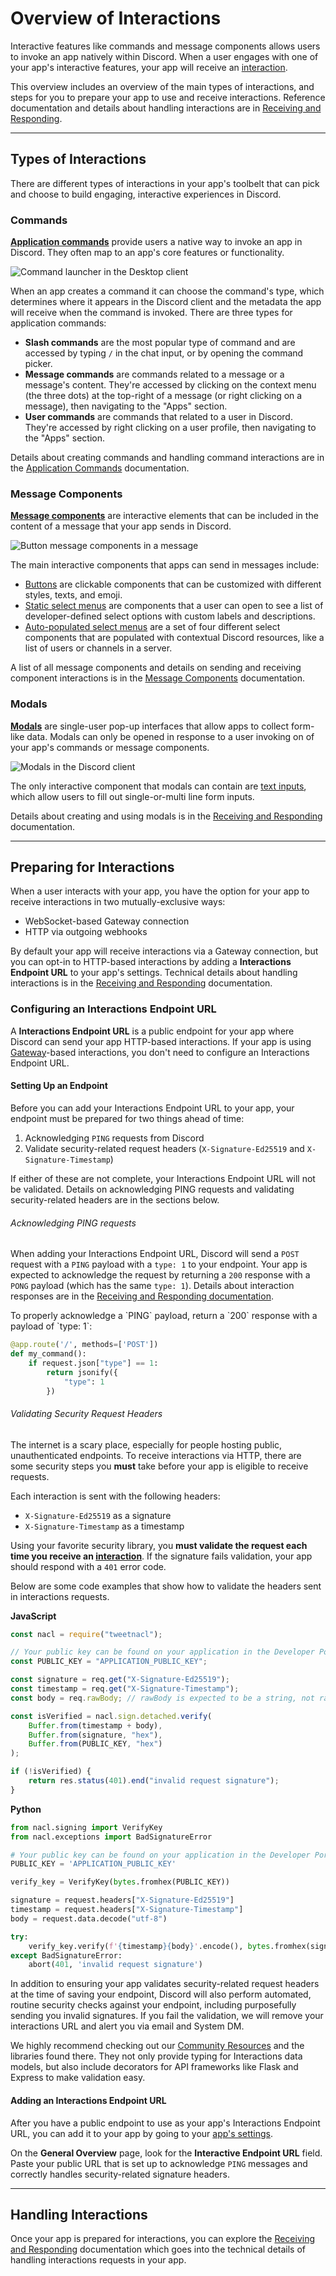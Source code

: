 # Overview of Interactions

Interactive features like commands and message components allows users to invoke an app natively within Discord. When a user engages with one of your app's interactive features, your app will receive an [interaction](#DOCS_INTERACTIONS_RECEIVING_AND_RESPONDING/interaction-object).

This overview includes an overview of the main types of interactions, and steps for you to prepare your app to use and receive interactions. Reference documentation and details about handling interactions are in [Receiving and Responding](#DOCS_INTERACTIONS_RECEIVING_AND_RESPONDING).

---

## Types of Interactions

There are different types of interactions in your app's toolbelt that can pick and choose to build engaging, interactive experiences in Discord.

### Commands

**[Application commands](#DOCS_INTERACTIONS_APPLICATION_COMMANDS)** provide users a native way to invoke an app in Discord. They often map to an app's core features or functionality.

![Command launcher in the Desktop client](overview-command-desktop.png)

When an app creates a command it can choose the command's type, which determines where it appears in the Discord client and the metadata the app will receive when the command is invoked. There are three types for application commands:

- **Slash commands** are the most popular type of command and are accessed by typing `/` in the chat input, or by opening the command picker.
- **Message commands** are commands related to a message or a message's content. They're accessed by clicking on the context menu (the three dots) at the top-right of a message (or right clicking on a message), then navigating to the "Apps" section.
- **User commands** are commands that related to a user in Discord. They're accessed by right clicking on a user profile, then navigating to the "Apps" section.

Details about creating commands and handling command interactions are in the [Application Commands](#DOCS_INTERACTIONS_APPLICATION_COMMANDS) documentation.

### Message Components

**[Message components](#DOCS_INTERACTIONS_MESSAGE_COMPONENTS)** are interactive elements that can be included in the content of a message that your app sends in Discord. 

![Button message components in a message](overview-components.png)

The main interactive components that apps can send in messages include:

- [Buttons](#DOCS_INTERACTIONS_MESSAGE_COMPONENTS/buttons) are clickable components that can be customized with different styles, texts, and emoji.
- [Static select menus](#DOCS_INTERACTIONS_MESSAGE_COMPONENTS/select-menus) are components that a user can open to see a list of developer-defined select options with custom labels and descriptions.
- [Auto-populated select menus](#DOCS_INTERACTIONS_MESSAGE_COMPONENTS/select-menu-types) are a set of four different select components that are populated with contextual Discord resources, like a list of users or channels in a server.

A list of all message components and details on sending and receiving component interactions is in the [Message Components](#DOCS_INTERACTIONS_MESSAGE_COMPONENTS) documentation.

### Modals

**[Modals](#DOCS_INTERACTIONS_RECEIVING_AND_RESPONDING/interaction-response-object-modal)** are single-user pop-up interfaces that allow apps to collect form-like data. Modals can only be opened in response to a user invoking on of your app's commands or message components.

![Modals in the Discord client](overview-modals.png)

The only interactive component that modals can contain are [text inputs](#DOCS_INTERACTIONS_MESSAGE_COMPONENTS/text-inputs), which allow users to fill out single-or-multi line form inputs.

Details about creating and using modals is in the [Receiving and Responding](#DOCS_INTERACTIONS_RECEIVING_AND_RESPONDING/interaction-response-object-modal) documentation.

---

## Preparing for Interactions

When a user interacts with your app, you have the option for your app to receive interactions in two mutually-exclusive ways:
- WebSocket-based Gateway connection
- HTTP via outgoing webhooks

By default your app will receive interactions via a Gateway connection, but you can opt-in to HTTP-based interactions by adding a **Interactions Endpoint URL** to your app's settings. Technical details about handling interactions is in the [Receiving and Responding](#DOCS_INTERACTIONS_RECEIVING_AND_RESPONDING) documentation.

### Configuring an Interactions Endpoint URL

A **Interactions Endpoint URL** is a public endpoint for your app where Discord can send your app HTTP-based interactions. If your app is using [Gateway](#DOCS_TOPICS_GATEWAY)-based interactions, you don't need to configure an Interactions Endpoint URL.

#### Setting Up an Endpoint

Before you can add your Interactions Endpoint URL to your app, your endpoint must be prepared for two things ahead of time:

1. Acknowledging `PING` requests from Discord
2. Validate security-related request headers (`X-Signature-Ed25519` and `X-Signature-Timestamp`)

If either of these are not complete, your Interactions Endpoint URL will not be validated. Details on acknowledging PING requests and validating security-related headers are in the sections below.

###### Acknowledging PING requests

When adding your Interactions Endpoint URL, Discord will send a `POST` request with a `PING` payload with a `type: 1` to your endpoint. Your app is expected to acknowledge the request by returning a `200` response with a `PONG` payload (which has the same `type: 1`). Details about interaction responses are in the [Receiving and Responding documentation](#DOCS_INTERACTIONS_RECEIVING_AND_RESPONDING).

<Collapsible title="Responding to PING Requests" description="Code example for acknowledging PING interactions" icon="code">
To properly acknowledge a `PING` payload, return a `200` response with a payload of `type: 1`:

```py
@app.route('/', methods=['POST'])
def my_command():
    if request.json["type"] == 1:
        return jsonify({
            "type": 1
        })
```
</Collapsible> 

###### Validating Security Request Headers

The internet is a scary place, especially for people hosting public, unauthenticated endpoints. To receive interactions via HTTP, there are some security steps you **must** take before your app is eligible to receive requests.

Each interaction is sent with the following headers:

-   `X-Signature-Ed25519` as a signature
-   `X-Signature-Timestamp` as a timestamp

Using your favorite security library, you **must validate the request each time you receive an [interaction](#DOCS_INTERACTIONS_RECEIVING_AND_RESPONDING/interaction-object)**. If the signature fails validation, your app should respond with a `401` error code.

<Collapsible title="Validating Security Headers" description="Code example for validating security-related request headers" icon="code">
Below are some code examples that show how to validate the headers sent in interactions requests.

**JavaScript**

```js
const nacl = require("tweetnacl");

// Your public key can be found on your application in the Developer Portal
const PUBLIC_KEY = "APPLICATION_PUBLIC_KEY";

const signature = req.get("X-Signature-Ed25519");
const timestamp = req.get("X-Signature-Timestamp");
const body = req.rawBody; // rawBody is expected to be a string, not raw bytes

const isVerified = nacl.sign.detached.verify(
    Buffer.from(timestamp + body),
    Buffer.from(signature, "hex"),
    Buffer.from(PUBLIC_KEY, "hex")
);

if (!isVerified) {
    return res.status(401).end("invalid request signature");
}
```

**Python**

```py
from nacl.signing import VerifyKey
from nacl.exceptions import BadSignatureError

# Your public key can be found on your application in the Developer Portal
PUBLIC_KEY = 'APPLICATION_PUBLIC_KEY'

verify_key = VerifyKey(bytes.fromhex(PUBLIC_KEY))

signature = request.headers["X-Signature-Ed25519"]
timestamp = request.headers["X-Signature-Timestamp"]
body = request.data.decode("utf-8")

try:
    verify_key.verify(f'{timestamp}{body}'.encode(), bytes.fromhex(signature))
except BadSignatureError:
    abort(401, 'invalid request signature')
```
</Collapsible> 

In addition to ensuring your app validates security-related request headers at the time of saving your endpoint, Discord will also perform automated, routine security checks against your endpoint, including purposefully sending you invalid signatures. If you fail the validation, we will remove your interactions URL and alert you via email and System DM.

We highly recommend checking out our [Community Resources](#DOCS_TOPICS_COMMUNITY_RESOURCES/interactions) and the libraries found there. They not only provide typing for Interactions data models, but also include decorators for API frameworks like Flask and Express to make validation easy.

#### Adding an Interactions Endpoint URL

After you have a public endpoint to use as your app's Interactions Endpoint URL, you can add it to your app by going to your [app's settings](https://discord.com/developers/applications).

On the **General Overview** page, look for the **Interactive Endpoint URL** field. Paste your public URL that is set up to acknowledge `PING` messages and correctly handles security-related signature headers.

---

## Handling Interactions

Once your app is prepared for interactions, you can explore the [Receiving and Responding](#DOCS_INTERACTIONS_RECEIVING_AND_RESPONDING) documentation which goes into the technical details of handling interactions requests in your app.